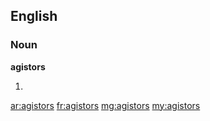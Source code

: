 ==English==

===Noun===
'''agistors'''

# {{plural of|[[agistor]]}}

[[ar:agistors]]
[[fr:agistors]]
[[mg:agistors]]
[[my:agistors]]